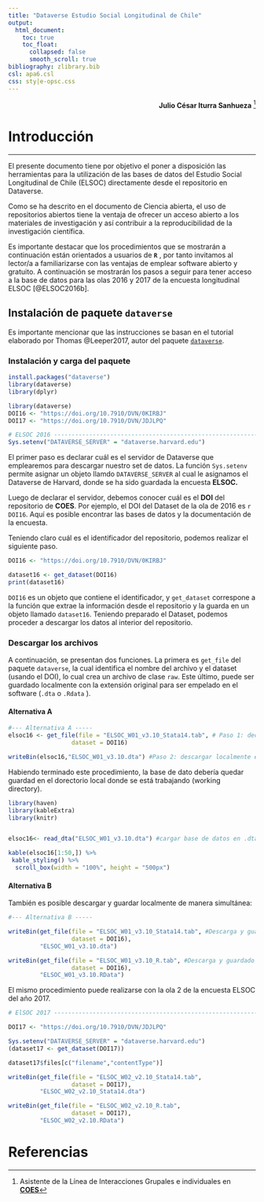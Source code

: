 ```yaml
---
title: "Dataverse Estudio Social Longitudinal de Chile"
output:
  html_document: 
    toc: true
    toc_float:
      collapsed: false
      smooth_scroll: true
bibliography: zlibrary.bib
csl: apa6.csl
css: sty|e-opsc.css
---
```



<div style="text-align: right"> **Julio César Iturra Sanhueza** [^1]</div>

[^1]: Asistente de la Línea de Interacciones Grupales e individuales en **[COES](https://www.coes.cl/)**

# Introducción

***

El presente documento tiene por objetivo el poner a disposición las herramientas para la utilización de las bases de datos del Estudio Social Longitudinal de Chile (ELSOC) directamente desde el repositorio en Dataverse.

Como se ha descrito en el documento de Ciencia abierta, el uso de repositorios abiertos tiene la ventaja de ofrecer un acceso abierto a los materiales de investigación y así contribuir a la reproducibilidad de la investigación científica. 

Es importante destacar que los procedimientos que se mostrarán a continuación están orientados a usuarios de **`R`** , por tanto invitamos al lector/a a familiarizarse con las ventajas de emplear software abierto y gratuito. A continuación se mostrarán los pasos a seguir para tener acceso a la base de datos para las olas 2016 y 2017 de la encuesta longitudinal ELSOC [@ELSOC2016b].

## Instalación de paquete `dataverse`

Es importante mencionar que las instrucciones se basan en el tutorial elaborado por Thomas @Leeper2017, autor del paquete [`dataverse`](https://cran.r-project.org/web/packages/dataverse/index.html).

### Instalación y carga del paquete
```r
install.packages("dataverse")
library(dataverse)
library(dplyr)
```

```r
library(dataverse)
DOI16 <- "https://doi.org/10.7910/DVN/0KIRBJ"
DOI17 <- "https://doi.org/10.7910/DVN/JDJLPQ"
```


```r

# ELSOC 2016 --------------------------------------------------------------
Sys.setenv("DATAVERSE_SERVER" = "dataverse.harvard.edu")
```

El primer paso es declarar cuál es el servidor de Dataverse que emplearemos para descargar nuestro set de datos. La función `Sys.setenv` permite asignar un objeto llamdo `DATAVERSE_SERVER` al cual le asignamos el Dataverse de Harvard, donde se ha sido guardada la encuesta **ELSOC.**

Luego de declarar el servidor, debemos conocer cuál es el **DOI** del repositorio de **COES**. Por ejemplo, el DOI del Dataset de la ola de 2016 es `r DOI16`. Aquí es posible encontrar las bases de datos y la documentación de la encuesta.

Teniendo claro cuál es el identificador del repositorio, podemos realizar el siguiente paso.     

```r
DOI16 <- "https://doi.org/10.7910/DVN/0KIRBJ"

dataset16 <- get_dataset(DOI16)
print(dataset16)
```

`DOI16` es un objeto que contiene el identificador, y `get_dataset` correspone a la función que extrae la información desde el repositorio y la guarda en un objeto llamado `dataset16`. Teniendo preparado el Dataset, podemos proceder a descargar los datos al interior del repositorio.


### Descargar los archivos

A continuación, se presentan dos funciones. La primera es `get_file` del paquete `dataverse`, la cual identifica el nombre del archivo y el dataset (usando el DOI), lo cual crea un archivo de clase `raw`. Este último, puede ser guardado localmente con la extensión original para ser empelado en el software (`.dta` o `.Rdata` ).

#### Alternativa A
```r
#--- Alternativa A -----
elsoc16 <- get_file(file = "ELSOC_W01_v3.10_Stata14.tab", # Paso 1: declarar base de datos y descargar
                  dataset = DOI16)

writeBin(elsoc16,"ELSOC_W01_v3.10.dta") #Paso 2: descargar localmente el archivo en su respectiva extensión

```

Habiendo terminado este procedimiento, la base de dato debería quedar guardad en el dorectorio local donde se está trabajando (working directory).  

```r
library(haven)
library(kableExtra)
library(knitr)


elsoc16<- read_dta("ELSOC_W01_v3.10.dta") #cargar base de datos en .dta

kable(elsoc16[1:50,]) %>% 
 kable_styling() %>%
  scroll_box(width = "100%", height = "500px")
```



#### Alternativa B

También es posible descargar y guardar localmente de manera simultánea:

```r
#--- Alternativa B -----

writeBin(get_file(file = "ELSOC_W01_v3.10_Stata14.tab", #Descarga y guardado local en .dta
                  dataset = DOI16), 
         "ELSOC_W01_v3.10.dta")

writeBin(get_file(file = "ELSOC_W01_v3.10_R.tab", #Descarga y guardado local en .RData
                  dataset = DOI16), 
         "ELSOC_W01_v3.10.RData")
```

El mismo procedimiento puede realizarse con la ola 2 de la encuesta ELSOC del año 2017. 

```r
# ElSOC 2017 --------------------------------------------------------------

DOI17 <- "https://doi.org/10.7910/DVN/JDJLPQ"

Sys.setenv("DATAVERSE_SERVER" = "dataverse.harvard.edu")
(dataset17 <- get_dataset(DOI17))

dataset17$files[c("filename","contentType")]

```

```r
writeBin(get_file(file = "ELSOC_W02_v2.10_Stata14.tab", 
                  dataset = DOI17), 
         "ELSOC_W02_v2.10_Stata14.dta")

writeBin(get_file(file = "ELSOC_W02_v2.10_R.tab", 
                  dataset = DOI17), 
         "ELSOC_W02_v2.10.RData")
```

# Referencias 
